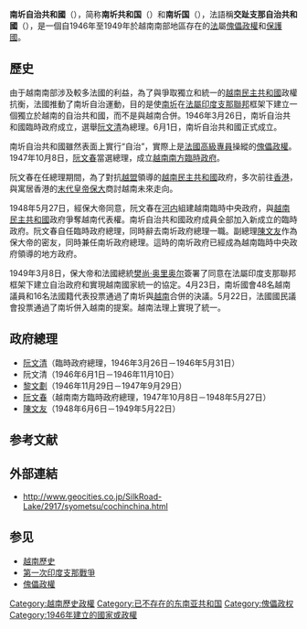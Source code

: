 {{Unreferenced|time=2021-05-03T20:59:52+00:00}}
{{Infobox Former Country
|native_name = Cộng hòa Tự trị Nam Kỳ<br>共和自治南圻
|conventional_long_name = 南圻自治共和國 
|common_name =
|continent   = 亞洲
|region      = 東南亞
|country     = 越南
|era         = 冷戰
|government_type =  共和國
|status = [[法屬印度支那|法屬印度支那]]的構成地
|
|event_start = 實行「自治」
|year_start  = 1946年
|date_start  = 6月1日
|event_end   = 
|year_end    = 1949年
|date_end    = 5月22日
|p1      = 越南帝國
|flag_p1 = Old Flag Of Vietnam.svg
|s1      = 越南臨時中央政府
|flag_s1 = Flag of South Vietnam.svg
|
|image_flag =  Flag of Republic of Cochinchina.svg
|flag = 越南共和國國旗
|flag_type = 南圻自治共和國國旗
|
|image_map = Map of the Provisional Central Government of Vietnam and the Autonomous Republic of Cochinchina 1948 (Mandarin Chinese - Traditional Chinese).png
|image_map_caption = 南圻國（底）
|capital = [[胡志明市|西貢]]
|national_anthem = 《[[征婦吟曲|征婦吟曲]]》<br>Chinh phụ ngâm khúc
|national_motto = Xứ Nam Kỳ của người Nam Kỳ<br>「南圻處屬於南圻人」
|common_languages = [[越南語|越南語]]
|religion = 
|currency = [[越南盾|越南盾]]
|
|leader1      = [[阮文清|阮文清]]
|year_leader1 = 1946
|title_leader = [[越南总理|首相]]
|leader2      = [[黎文劃|黎文劃]]
|year_leader2 = 1946－1947
|leader3      = [[阮文春_(中将)|阮文春]]
|year_leader3 = 1947－1948
|leader4      = [[陈文友|陈文友]]
|year_leader4 = 1948－1949
|deputy1      = 
|year_deputy1 = 
|title_deputy = 
|stat_year1 = 
|stat_area1 = 173809
|stat_pop1  = 
|footnotes    = 
|today= {{flag|Vietnam}}
}}
{{vietnamese|title=南圻自治共和国|han-nom=共和自治南圻|chuquocngu= Cộng hòa Tự trị Nam Kỳ}} 
'''南圻自治共和國'''（{{vie|v=Cộng hòa Tự trị Nam Kỳ|hn=共和自治南圻}}），简称'''南圻共和国'''（{{vie|v='''Cộng hòa Nam Kỳ'''|hn=共和南圻|link=no}}）和'''南圻国'''（{{vie|v='''Nam Kỳ Quốc'''|hn=南圻國|link=no}}），法語稱'''交趾支那自治共和國'''（{{lang|fr|République autonome de Cochinchine}}），是一個自1946年至1949年於越南南部地區存在的[[法國|法]]屬[[傀儡政權|傀儡政權]]和[[保護國|保護國]]。

==歷史==
由于越南南部涉及較多法國的利益，為了與爭取獨立和統一的[[越南民主共和國|越南民主共和國]]政權抗衡，法國推動了南圻自治運動，目的是使[[南圻|南圻]]在[[法屬印度支那聯邦|法屬印度支那聯邦]]框架下建立一個獨立於越南的自治共和國，而不是與越南合併。1946年3月26日，南圻自治共和國臨時政府成立，選舉[[阮文清|阮文清]]為總理。6月1日，南圻自治共和國正式成立。

南圻自治共和國雖然表面上實行“自治”，實際上是[[法國|法國]][[高級專員|高級專員]]操縱的[[傀儡政權|傀儡政權]]。1947年10月8日，[[阮文春_(中将)|阮文春]]當選總理，成立[[越南南方臨時政府|越南南方臨時政府]]。

阮文春在任總理期間，為了對抗[[越盟|越盟]]領導的[[越南民主共和國|越南民主共和國]]政府，多次前往[[香港|香港]]，與寓居香港的[[末代皇帝|末代皇帝]][[保大帝|保大]]商討越南未來走向。

1948年5月27日，經保大帝同意，阮文春在[[河內市|河内]]組建越南臨時中央政府，與[[越南民主共和國|越南民主共和國]]政府爭奪越南代表權。南圻自治共和國政府成員全部加入新成立的臨時政府。阮文春自任臨時政府總理，同時辭去南圻政府總理一職。副總理[[陳文友|陳文友]]作為保大帝的密友，同時兼任南圻政府總理。這時的南圻政府已經成為越南臨時中央政府領導的地方政府。

1949年3月8日，保大帝和法國總統[[樊尚·奥里奥尔|樊尚·奥里奥尔]]簽署了同意在法屬印度支那聯邦框架下建立自治政府和實現越南國家統一的協定。4月23日，南圻國會48名越南議員和16名法國籍代表投票通過了南圻與[[越南臨時中央政府|越南]]合併的決議。5月22日，法國國民議會投票通過了南圻併入越南的提案。越南法理上實現了統一。

==政府總理==
*[[阮文清|阮文清]]（臨時政府總理，1946年3月26日－1946年5月31日）
*阮文清（1946年6月1日－1946年11月10日）
*[[黎文劃|黎文劃]]（1946年11月29日－1947年9月29日）
*[[阮文春_(中将)|阮文春]]（越南南方臨時政府總理，1947年10月8日－1948年5月27日）
*[[陳文友|陳文友]]（1948年6月6日－1949年5月22日）

== 参考文献 ==
{{Reflist}}

== 外部連結 ==
* {{ja}}http://www.geocities.co.jp/SilkRoad-Lake/2917/syometsu/cochinchina.html{{Wayback|url=http://www.geocities.co.jp/SilkRoad-Lake/2917/syometsu/cochinchina.html |date=20060903134808 }}

== 参见 ==
* [[越南歷史|越南歷史]] 
* [[第一次印度支那戰爭|第一次印度支那戰爭]]
* [[傀儡政權|傀儡政權]]

{{DEFAULTSORT:Nam Ky}}
[[Category:越南歷史政權|Category:越南歷史政權]]
[[Category:已不存在的东南亚共和国|Category:已不存在的东南亚共和国]]
[[Category:傀儡政权|Category:傀儡政权]]
[[Category:1946年建立的國家或政權|Category:1946年建立的國家或政權]]